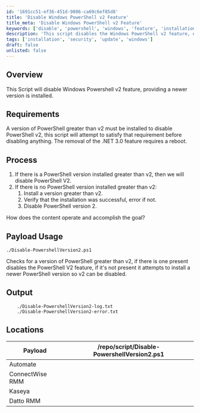 ```yaml
---
id: '1691cc51-ef36-451d-9086-ca69c6ef85d8'
title: 'Disable Windows PowerShell v2 Feature'
title_meta: 'Disable Windows PowerShell v2 Feature'
keywords: ['disable', 'powershell', 'windows', 'feature', 'installation']
description: 'This script disables the Windows PowerShell v2 feature, ensuring that a newer version is installed beforehand. It checks for the presence of a PowerShell version greater than v2, installs it if necessary, and then disables v2. The process includes logging and error handling to ensure successful execution.'
tags: ['installation', 'security', 'update', 'windows']
draft: false
unlisted: false
---
```

## Overview

This Script will disable Windows Powershell v2 feature, providing a newer version is installed.

## Requirements

A version of PowerShell greater than v2 must be installed to disable PowerShell v2, this script will attempt to satisfy that requirement before disabling anything. The removal of the .NET 3.0 feature requires a reboot.

## Process

1. If there is a PowerShell version installed greater than v2, then we will disable PowerShell V2.
2. If there is no PowerShell version installed greater than v2:
   1. Install a version greater than v2.
   2. Verify that the installation was successful, error if not.
   3. Disable PowerShell version 2.

How does the content operate and accomplish the goal?

## Payload Usage

```
./Disable-PowershellVersion2.ps1
```

Checks for a version of PowerShell greater than v2, if there is one present disables the PowerShell V2 feature, if it's not present it attempts to install a newer PowerShell version so v2 can be disabled.

## Output

```
    ./Disable-PowershellVersion2-log.txt
    ./Disable-PowershellVersion2-error.txt
```

## Locations

| Payload                     | /repo/script/Disable-PowershellVersion2.ps1 |
|-----------------------------|-----------------------------------------------|
| Automate                    |                                               |
| ConnectWise RMM             |                                               |
| Kaseya                      |                                               |
| Datto RMM                   |                                               |












